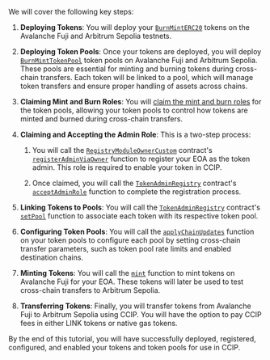 We will cover the following key steps:

1. **Deploying Tokens**: You will deploy your [`BurnMintERC20`](https://github.com/smartcontractkit/chainlink-evm/blob/contracts-solidity/1.5.0/contracts/src/v0.8/shared/token/ERC20/BurnMintERC20.sol) tokens on the Avalanche Fuji and Arbitrum Sepolia testnets.

1. **Deploying Token Pools**: Once your tokens are deployed, you will deploy [`BurnMintTokenPool`](/ccip/api-reference/evm/v1.6.2/burn-mint-token-pool) token pools on Avalanche Fuji and Arbitrum Sepolia. These pools are essential for minting and burning tokens during cross-chain transfers. Each token will be linked to a pool, which will manage token transfers and ensure proper handling of assets across chains.

1. **Claiming Mint and Burn Roles**: You will [claim the mint and burn roles](https://github.com/smartcontractkit/chainlink-evm/blob/contracts-solidity/1.5.0/contracts/src/v0.8/shared/token/ERC20/BurnMintERC20.sol#L142) for the token pools, allowing your token pools to control how tokens are minted and burned during cross-chain transfers.

1. **Claiming and Accepting the Admin Role**: This is a two-step process:
   1. You will call the [`RegistryModuleOwnerCustom`](/ccip/api-reference/evm/v1.6.2/registry-module-owner-custom) contract's [`registerAdminViaOwner`](/ccip/api-reference/evm/v1.6.2/registry-module-owner-custom#registeradminviaowner) function to register your EOA as the token admin. This role is required to enable your token in CCIP.

   1. Once claimed, you will call the [`TokenAdminRegistry`](/ccip/api-reference/evm/v1.6.2/token-admin-registry) contract's [`acceptAdminRole`](/ccip/api-reference/evm/v1.6.2/token-admin-registry#acceptadminrole) function to complete the registration process.

1. **Linking Tokens to Pools**: You will call the [`TokenAdminRegistry`](/ccip/api-reference/evm/v1.6.2/token-admin-registry) contract's [`setPool`](/ccip/api-reference/evm/v1.6.2/token-admin-registry#setpool) function to associate each token with its respective token pool.

1. **Configuring Token Pools**: You will call the [`applyChainUpdates`](/ccip/api-reference/evm/v1.6.2/token-pool#applychainupdates) function on your token pools to configure each pool by setting cross-chain transfer parameters, such as token pool rate limits and enabled destination chains.

1. **Minting Tokens**: You will call the [`mint`](https://github.com/smartcontractkit/chainlink-evm/blob/contracts-solidity/1.5.0/contracts/src/v0.8/shared/token/ERC20/BurnMintERC20.sol#L128) function to mint tokens on Avalanche Fuji for your EOA. These tokens will later be used to test cross-chain transfers to Arbitrum Sepolia.

1. **Transferring Tokens**: Finally, you will transfer tokens from Avalanche Fuji to Arbitrum Sepolia using CCIP. You will have the option to pay CCIP fees in either LINK tokens or native gas tokens.

By the end of this tutorial, you will have successfully deployed, registered, configured, and enabled your tokens and token pools for use in CCIP.

